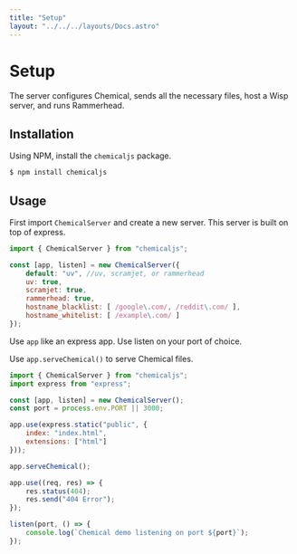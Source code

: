 ```yaml
---
title: "Setup"
layout: "../../../layouts/Docs.astro"
---
```


# Setup

The server configures Chemical, sends all the necessary files, host a Wisp server, and runs Rammerhead.

## Installation

Using NPM, install the `chemicaljs` package.

```bash
$ npm install chemicaljs
```

## Usage

First import `ChemicalServer` and create a new server. This server is built on top of express.

```js
import { ChemicalServer } from "chemicaljs";

const [app, listen] = new ChemicalServer({
    default: "uv", //uv, scramjet, or rammerhead
    uv: true,
    scramjet: true,
    rammerhead: true,
    hostname_blacklist: [ /google\.com/, /reddit\.com/ ],
    hostname_whitelist: [ /example\.com/ ]
});
```

Use `app` like an express app. Use listen on your port of choice.

Use `app.serveChemical()` to serve Chemical files.

```js
import { ChemicalServer } from "chemicaljs";
import express from "express";

const [app, listen] = new ChemicalServer();
const port = process.env.PORT || 3000;

app.use(express.static("public", {
    index: "index.html",
    extensions: ["html"]
}));

app.serveChemical();

app.use((req, res) => {
    res.status(404);
    res.send("404 Error");
});

listen(port, () => {
    console.log(`Chemical demo listening on port ${port}`);
});
```